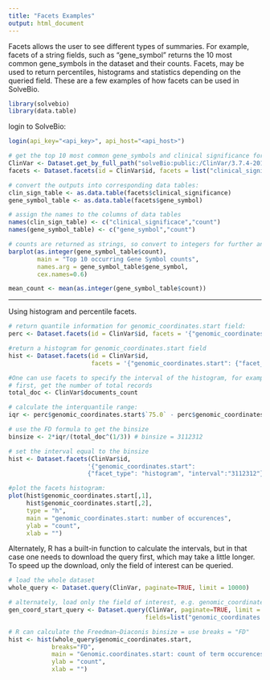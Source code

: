 ```yaml
---
title: "Facets Examples"
output: html_document
---
```

Facets allows the user to see different types of summaries. For example, facets of a string fields, such as "gene_symbol" returns the 10 most common gene_symbols in the dataset and their counts. Facets, may be used to return percentiles, histograms and statistics depending on the queried field. These are a few examples of how facets can be used in SolveBio.

```r
library(solvebio)
library(data.table)
```

login to SolveBio:
```r
login(api_key="<api_key>", api_host="<api_host>")
```

```r
# get the top 10 most common gene_symbols and clinical significance for the ClinVar/Combined dataset
ClinVar <- Dataset.get_by_full_path("solveBio:public:/ClinVar/3.7.4-2017-01-30/Combined-GRCh37")
facets <- Dataset.facets(id = ClinVar$id, facets = list("clinical_significance", "gene_symbol"))

# convert the outputs into corresponding data tables:
clin_sign_table <- as.data.table(facets$clinical_significance)
gene_symbol_table <- as.data.table(facets$gene_symbol)

# assign the names to the columns of data tables
names(clin_sign_table) <- c("clinical_significace","count")
names(gene_symbol_table) <- c("gene_symbol","count")

# counts are returned as strings, so convert to integers for further analysis, eg
barplot(as.integer(gene_symbol_table$count),
        main = "Top 10 occurring Gene Symbol counts",
        names.arg = gene_symbol_table$gene_symbol,
        cex.names=0.6)

mean_count <- mean(as.integer(gene_symbol_table$count))

```

---
Using histogram and percentile facets.

```r
# return quantile information for genomic_coordinates.start field:
perc <- Dataset.facets(id = ClinVar$id, facets = '{"genomic_coordinates.start": {"facet_type": "percentiles"}}')

#return a histogram for genomic_coordinates.start field
hist <- Dataset.facets(id = ClinVar$id, 
                       facets = '{"genomic_coordinates.start": {"facet_type": "histogram"}}')

#One can use facets to specify the interval of the histogram, for example by calculating the Freedman–Diaconis (FD) binsize:
# first, get the number of total records
total_doc <- ClinVar$documents_count

# calculate the interquantile range:
iqr <- perc$genomic_coordinates.start$`75.0` - perc$genomic_coordinates.start$`25.0`

# use the FD formula to get the binsize
binsize <- 2*iqr/(total_doc^(1/3)) # binsize = 3112312

# set the interval equal to the binsize
hist <- Dataset.facets(ClinVar$id, 
                      '{"genomic_coordinates.start": 
                      {"facet_type": "histogram", "interval":"3112312"}}')

#plot the facets histogram:
plot(hist$genomic_coordinates.start[,1],
     hist$genomic_coordinates.start[,2],
     type = "h",
     main = "genomic_coordinates.start: number of occurences",
     ylab = "count",
     xlab = "")

```

Alternately, R has a built-in function to calculate the intervals, but in that case one needs to download the query first, which may take a little longer. To speed up the download, only the field of interest can be queried.

```r
# load the whole dataset
whole_query <- Dataset.query(ClinVar, paginate=TRUE, limit = 10000)

# alternately, load only the field of interest, e.g. genomic_coordinates.start to make it faster:
gen_coord_start_query <- Dataset.query(ClinVar, paginate=TRUE, limit = 10000,
                                      fields=list("genomic_coordinates.start"))

# R can calculate the Freedman–Diaconis binsize = use breaks = "FD"
hist <- hist(whole_query$genomic_coordinates.start,
            breaks="FD",
            main = "Genomic.coordinates.start: count of term occurences",
            ylab = "count",
            xlab = "")
```
